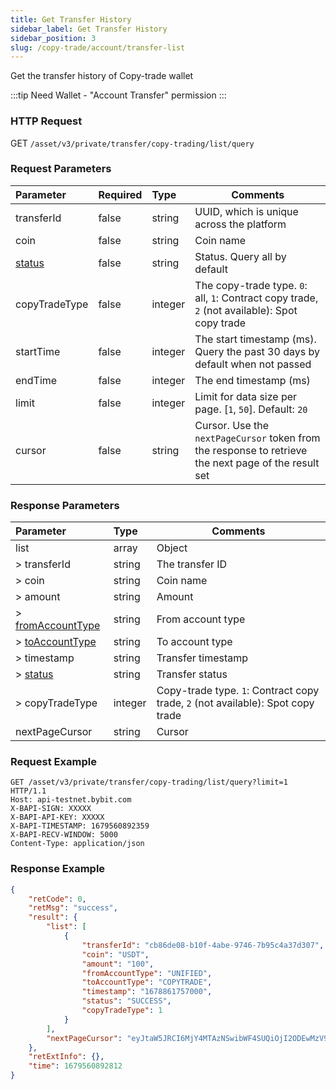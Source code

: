 ```yaml
---
title: Get Transfer History
sidebar_label: Get Transfer History
sidebar_position: 3
slug: /copy-trade/account/transfer-list
---
```

Get the transfer history of Copy-trade wallet

:::tip
Need Wallet - "Account Transfer" permission
:::

### HTTP Request
GET `/asset/v3/private/transfer/copy-trading/list/query`

### Request Parameters
| Parameter | Required | Type | Comments|
|:----- |:-------|:-----|------ |
|transferId |false |string |UUID, which is unique across the platform |
|coin |false |string |Coin name |
|[status](../enum#transferstatus) |false |string |Status. Query all by default |
|copyTradeType |false |integer |The copy-trade type. `0`: all, `1`: Contract copy trade, `2` (not available): Spot copy trade |
|startTime|false |integer |The start timestamp (ms). Query the past 30 days by default when not passed |
|endTime |false |integer |The end timestamp (ms) |
|limit |false |integer |Limit for data size per page. [`1`, `50`]. Default: `20` |
|cursor |false |string |Cursor. Use the `nextPageCursor` token from the response to retrieve the next page of the result set|

### Response Parameters
| Parameter | Type | Comments|
|:----- |:-----|----- |
|list |array |Object |
|> transferId |string |The transfer ID |
|> coin |string |Coin name |
|> amount |string |Amount |
|> [fromAccountType](../enum#accounttype) |string |From account type |
|> [toAccountType](../enum#accounttype) |string |To account type |
|> timestamp |string |Transfer timestamp |
|> [status](../enum#transferstatus) |string |Transfer status |
|> copyTradeType |integer |Copy-trade type. `1`: Contract copy trade, `2` (not available): Spot copy trade |
|nextPageCursor |string |Cursor |

### Request Example

```http
GET /asset/v3/private/transfer/copy-trading/list/query?limit=1 HTTP/1.1
Host: api-testnet.bybit.com
X-BAPI-SIGN: XXXXX
X-BAPI-API-KEY: XXXXX
X-BAPI-TIMESTAMP: 1679560892359
X-BAPI-RECV-WINDOW: 5000
Content-Type: application/json
```

### Response Example

```json
{
    "retCode": 0,
    "retMsg": "success",
    "result": {
        "list": [
            {
                "transferId": "cb86de08-b10f-4abe-9746-7b95c4a37d307",
                "coin": "USDT",
                "amount": "100",
                "fromAccountType": "UNIFIED",
                "toAccountType": "COPYTRADE",
                "timestamp": "1678861757000",
                "status": "SUCCESS",
                "copyTradeType": 1
            }
        ],
        "nextPageCursor": "eyJtaW5JRCI6MjY4MTAzNSwibWF4SUQiOjI2ODEwMzV9"
    },
    "retExtInfo": {},
    "time": 1679560892812
}
```
